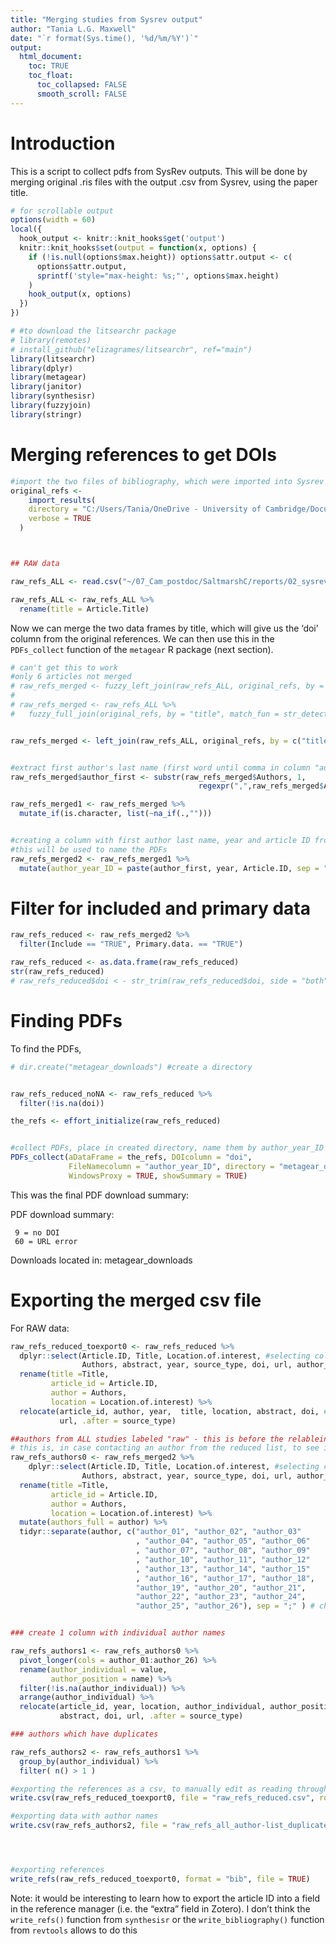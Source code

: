 ```yaml
---
title: "Merging studies from Sysrev output"
author: "Tania L.G. Maxwell"
date: "`r format(Sys.time(), '%d/%m/%Y')`"
output: 
  html_document: 
    toc: TRUE
    toc_float: 
      toc_collapsed: FALSE
      smooth_scroll: FALSE
---
```

# Introduction

This is a script to collect pdfs from SysRev outputs. This will be done by merging original .ris files with the output .csv from Sysrev, using the paper title. 

```r
# for scrollable output
options(width = 60)
local({
  hook_output <- knitr::knit_hooks$get('output')
  knitr::knit_hooks$set(output = function(x, options) {
    if (!is.null(options$max.height)) options$attr.output <- c(
      options$attr.output,
      sprintf('style="max-height: %s;"', options$max.height)
    )
    hook_output(x, options)
  })
})
```


```r
# #to download the litsearchr package
# library(remotes)
# install_github("elizagrames/litsearchr", ref="main")
library(litsearchr)
library(dplyr)
library(metagear)
library(janitor)
library(synthesisr)
library(fuzzyjoin)
library(stringr)
```
# Merging references to get DOIs

```r

#import the two files of bibliography, which were imported into Sysrev
original_refs <- 
    import_results(
    directory = "C:/Users/Tania/OneDrive - University of Cambridge/Documents/07_Cam_postdoc/SaltmarshC/reports/01_litsearchr/exported_to_sysrev_raw", #absolute path
    verbose = TRUE
  )



## RAW data

raw_refs_ALL <- read.csv("~/07_Cam_postdoc/SaltmarshC/reports/02_sysrev/sysrev_exports_relabel/UserAnswers_P119559_0804_A1168.csv")

raw_refs_ALL <- raw_refs_ALL %>% 
  rename(title = Article.Title)
```


Now we can merge the two data frames by title, which will give us the 'doi' column from the original references. We can then use this in the `PDFs_collect` function of the `metagear` R package (next section). 

```r
# can't get this to work
#only 6 articles not merged
# raw_refs_merged <- fuzzy_left_join(raw_refs_ALL, original_refs, by = c("title"))
# 
# raw_refs_merged <- raw_refs_ALL %>% 
#   fuzzy_full_join(original_refs, by = "title", match_fun = str_detect)


raw_refs_merged <- left_join(raw_refs_ALL, original_refs, by = c("title"))


#extract first author's last name (first word until comma in column "author.y")
raw_refs_merged$author_first <- substr(raw_refs_merged$Authors, 1, 
                                          regexpr(",",raw_refs_merged$Authors)-1 ) 

raw_refs_merged1 <- raw_refs_merged %>% 
  mutate_if(is.character, list(~na_if(.,""))) 


#creating a column with first author last name, year and article ID from sysrev
#this will be used to name the PDFs
raw_refs_merged2 <- raw_refs_merged1 %>% 
  mutate(author_year_ID = paste(author_first, year, Article.ID, sep = "_"))

```


# Filter for included and primary data
```r
raw_refs_reduced <- raw_refs_merged2 %>% 
  filter(Include == "TRUE", Primary.data. == "TRUE") 

raw_refs_reduced <- as.data.frame(raw_refs_reduced)
str(raw_refs_reduced)
# raw_refs_reduced$doi < - str_trim(raw_refs_reduced$doi, side = "both")
```


# Finding PDFs

To find the PDFs, 

```r
# dir.create("metagear_downloads") #create a directory


raw_refs_reduced_noNA <- raw_refs_reduced %>% 
  filter(!is.na(doi))

the_refs <- effort_initialize(raw_refs_reduced)


#collect PDFs, place in created directory, name them by author_year_ID
PDFs_collect(aDataFrame = the_refs, DOIcolumn = "doi",
             FileNamecolumn = "author_year_ID", directory = "metagear_downloads",
             WindowsProxy = TRUE, showSummary = TRUE) 
```

This was the final PDF download summary:

PDF download summary:

	 9 = no DOI
	 60 = URL error

Downloads located in: metagear_downloads

# Exporting the merged csv file

For RAW data: 
```r
raw_refs_reduced_toexport0 <- raw_refs_reduced %>% 
  dplyr::select(Article.ID, Title, Location.of.interest, #selecting columns
                Authors, abstract, year, source_type, doi, url, author_year_ID) %>% 
  rename(title =Title, 
         article_id = Article.ID,
         author = Authors,
         location = Location.of.interest) %>% 
  relocate(article_id, author, year,  title, location, abstract, doi, #reordereing columns
           url, .after = source_type)
```


```r


##authors from ALL studies labeled "raw" - this is before the relableing
# this is, in case contacting an author from the reduced list, to see if they have other studies
raw_refs_authors0 <- raw_refs_merged2 %>%
    dplyr::select(Article.ID, Title, Location.of.interest, #selecting columns
                Authors, abstract, year, source_type, doi, url, author_year_ID) %>% 
  rename(title =Title, 
         article_id = Article.ID,
         author = Authors,
         location = Location.of.interest) %>% 
  mutate(authors_full = author) %>% 
  tidyr::separate(author, c("author_01", "author_02", "author_03"
                            , "author_04", "author_05", "author_06"
                            , "author_07", "author_08", "author_09"
                            , "author_10", "author_11", "author_12"
                            , "author_13", "author_14", "author_15"
                            , "author_16", "author_17", "author_18",
                            "author_19", "author_20", "author_21",
                            "author_22", "author_23", "author_24",
                            "author_25", "author_26"), sep = ";" ) # checked - no more than 26 authors


### create 1 column with individual author names

raw_refs_authors1 <- raw_refs_authors0 %>% 
  pivot_longer(cols = author_01:author_26) %>% 
  rename(author_individual = value,
         author_position = name) %>% 
  filter(!is.na(author_individual)) %>% 
  arrange(author_individual) %>% 
  relocate(article_id, year, location, author_individual, author_position, title, 
           abstract, doi, url, .after = source_type)

### authors which have duplicates

raw_refs_authors2 <- raw_refs_authors1 %>% 
  group_by(author_individual) %>% 
  filter( n() > 1 )

```




```r

#exporting the references as a csv, to manually edit as reading through full text
write.csv(raw_refs_reduced_toexport0, file = "raw_refs_reduced.csv", row.names = F)

#exporting data with author names 
write.csv(raw_refs_authors2, file = "raw_refs_all_author-list_duplicates.csv", row.names = F)




#exporting references 
write_refs(raw_refs_reduced_toexport0, format = "bib", file = TRUE)
```


Note: it would be interesting to learn how to export the article ID into a field in the reference manager (i.e. the "extra" field in Zotero). I don't think the `write_refs()` function from `synthesisr` or the `write_bibliography()` function from `revtools` allows to do this 
